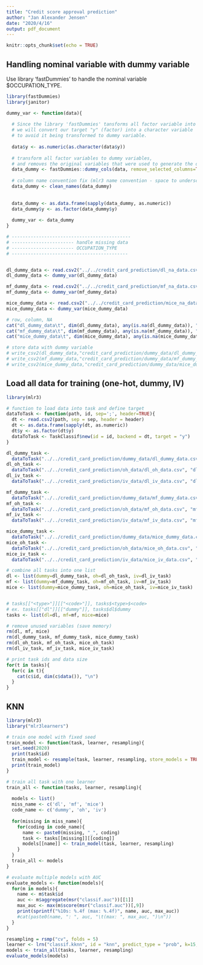 ```yaml
---
title: "Credit score approval prediction"
author: "Jan Alexander Jensen"
date: "2020/4/16"
output: pdf_document
---
```


```r
knitr::opts_chunk$set(echo = TRUE)
```

## Handling nominal variable with dummy variable

Use library 'fastDummies' to handle the nominal variable $OCCUPATION_TYPE.

```r
library(fastDummies)
library(janitor)

dummy_var <- function(data){
  
  # Since the library 'fastDummies' tansforms all factor variable into dummy variables,
  # we will convert our target "y" (factor) into a character variable
  # to avoid it being transformed to dummy variable.
  
  data$y <- as.numeric(as.character(data$y)) 
  
  # transform all factor variables to dummy variables, 
  # and removes the original variables that were used to generate the dummy variables.
  data_dummy <- fastDummies::dummy_cols(data, remove_selected_columns=TRUE) 
  
  # column name convention fix (mlr3 name convention - space to underscore)
  data_dummy <- clean_names(data_dummy)
  
  
  data_dummy <- as.data.frame(sapply(data_dummy, as.numeric))
  data_dummy$y <- as.factor(data_dummy$y)
  
  dummy_var <- data_dummy
}

# --------------------------------------------
# ----------------------- handle missing data
# ----------------------- OCCUPATION_TYPE
# -------------------------------------------


dl_dummy_data <- read.csv2("../../credit_card_prediction/dl_na_data.csv", header = TRUE)
dl_dummy_data <- dummy_var(dl_dummy_data)

mf_dummy_data <- read.csv2("../../credit_card_prediction/mf_na_data.csv", header = TRUE)
mf_dummy_data <- dummy_var(mf_dummy_data)

mice_dummy_data <- read.csv2("../../credit_card_prediction/mice_na_data.csv", header = TRUE)
mice_dummy_data <- dummy_var(mice_dummy_data)

# row, column, NA
cat("dl_dummy_data\t", dim(dl_dummy_data), any(is.na(dl_dummy_data)), "\n")
cat("mf_dummy_data\t", dim(mf_dummy_data), any(is.na(mf_dummy_data)), "\n")
cat("mice_dummy_data\t", dim(mice_dummy_data), any(is.na(mice_dummy_data)), "\n")

# store data with dummy variable 
# write_csv2(dl_dummy_data,"credit_card_prediction/dummy_data/dl_dummy_data.csv")
# write_csv2(mf_dummy_data,"credit_card_prediction/dummy_data/mf_dummy_data.csv")
# write_csv2(mice_dummy_data,"credit_card_prediction/dummy_data/mice_dummy_data.csv")


```

## Load all data for training (one-hot, dummy, IV)

```r
library(mlr3)

# function to load data into task and define target
dataToTask <- function(path, id, sep=';', header=TRUE){
  dt <- read.csv2(path, sep = sep, header = header)
  dt <- as.data.frame(sapply(dt, as.numeric))
  dt$y <- as.factor(dt$y)
  dataToTask <- TaskClassif$new(id = id, backend = dt, target = "y")
}

dl_dummy_task <- 
  dataToTask("../../credit_card_prediction/dummy_data/dl_dummy_data.csv", "dl_dummy")
dl_oh_task <- 
  dataToTask("../../credit_card_prediction/oh_data/dl_oh_data.csv", "dl_oh")
dl_iv_task <- 
  dataToTask("../../credit_card_prediction/iv_data/dl_iv_data.csv", "dl_iv")

mf_dummy_task <- 
  dataToTask("../../credit_card_prediction/dummy_data/mf_dummy_data.csv", "mf_dummy")
mf_oh_task <- 
  dataToTask("../../credit_card_prediction/oh_data/mf_oh_data.csv", "mf_oh")
mf_iv_task <- 
  dataToTask("../../credit_card_prediction/iv_data/mf_iv_data.csv", "mf_iv")

mice_dummy_task <- 
  dataToTask("../../credit_card_prediction/dummy_data/mice_dummy_data.csv", "mice_dummy")
mice_oh_task <- 
  dataToTask("../../credit_card_prediction/oh_data/mice_oh_data.csv", "mice_oh")
mice_iv_task <- 
  dataToTask("../../credit_card_prediction/iv_data/mice_iv_data.csv", "mice_iv")

# combine all tasks into one list
dl <- list(dummy=dl_dummy_task, oh=dl_oh_task, iv=dl_iv_task)
mf <- list(dummy=mf_dummy_task, oh=mf_oh_task, iv=mf_iv_task)
mice <- list(dummy=mice_dummy_task, oh=mice_oh_task, iv=mice_iv_task)


# tasks[["<type>"]][["<code>"]], tasks$<type>$<code>
# ex. tasks[["dl"]][["dummy"]], tasks$dl$dummy
tasks <- list(dl=dl, mf=mf, mice=mice)

# remove unused variables (save memory)
rm(dl, mf, mice)
rm(dl_dummy_task, mf_dummy_task, mice_dummy_task)
rm(dl_oh_task, mf_oh_task, mice_oh_task)
rm(dl_iv_task, mf_iv_task, mice_iv_task)

# print task ids and data size
for(t in tasks){
  for(c in t){
    cat(c$id, dim(c$data()), "\n")
  }
}

```

## KNN



```r

library(mlr3)
library("mlr3learners")

# train one model with fixed seed
train_model <- function(task, learner, resampling){
  set.seed(2020)
  print(task$id)
  train_model <- resample(task, learner, resampling, store_models = TRUE)
  print(train_model)
}

# train all task with one learner
train_all <- function(tasks, learner, resampling){
  
  models <- list()
  miss_name <- c('dl', 'mf', 'mice')
  code_name <- c('dummy', 'oh', 'iv')
  
  for(missing in miss_name){
    for(coding in code_name){
      name <- paste0(missing, "_", coding)
      task <- tasks[[missing]][[coding]]
      models[[name]] <- train_model(task, learner, resampling)
    }
  }
  train_all <- models
}

# evaluate multiple models with AUC
evaluate_models <- function(models){
  for(m in models){
    name <- m$task$id
    auc <- m$aggregate(msr("classif.auc"))[[1]]
    max_auc <- max(m$score(msr("classif.auc"))[,9])
    print(sprintf("%10s: %.4f (max: %.4f)", name, auc, max_auc))
    #cat(paste0(name, ": ", auc, "\t(max: ", max_auc, ")\n"))
  }
}

resampling = rsmp("cv", folds = 5)
learner <- lrn("classif.kknn", id = "knn", predict_type = "prob", k=15, distance=2, scale=FALSE)
models <- train_all(tasks, learner, resampling)
evaluate_models(models)

```

